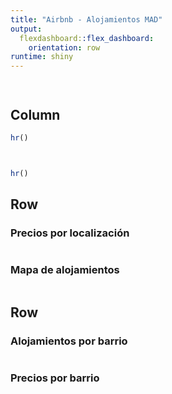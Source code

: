 ```yaml
---
title: "Airbnb - Alojamientos MAD"
output: 
  flexdashboard::flex_dashboard:
    orientation: row
runtime: shiny
---
```


```r

```

```r


```

Column {.sidebar}
-----------------------------------------------------------------------

```r


hr()



hr()


```

Row {.tabset .tabset-fade } 
-----------------------------------------------------------------------

### Precios por localización

```r



```

### Mapa de alojamientos

```r

```

Row {.tabset .tabset-fade } 
-----------------------------------------------------------------------

### Alojamientos por barrio

```r


```

### Precios por barrio

```r

```
